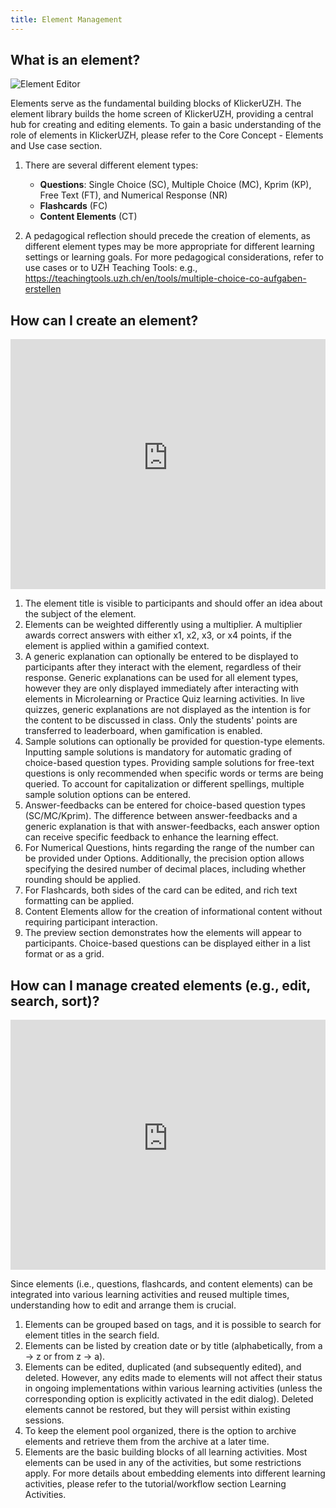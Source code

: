 ```yaml
---
title: Element Management
---
```


## What is an element?

![Element Editor](/img_v3/question.png)

Elements serve as the fundamental building blocks of KlickerUZH. The element library builds the home screen of KlickerUZH, providing a central hub for creating and editing elements. To gain a basic understanding of the role of elements in KlickerUZH, please refer to the Core Concept - Elements and Use case section.

1. There are several different element types:
    - **Questions**: Single Choice (SC), Multiple Choice (MC), Kprim (KP), Free Text (FT), and Numerical Response (NR)
    - **Flashcards** (FC)
    - **Content Elements** (CT)

2. A pedagogical reflection should precede the creation of elements, as different element types may be more appropriate for different learning settings or learning goals. For more pedagogical considerations, refer to use cases or to UZH Teaching Tools: e.g., https://teachingtools.uzh.ch/en/tools/multiple-choice-co-aufgaben-erstellen

## How can I create an element?

<iframe
  id="kmsembed-0_c4db0dw8"
  width="100%"
  height="400"
  src="https://uzh.mediaspace.cast.switch.ch/embed/secure/iframe/entryId/0_c4db0dw8/uiConfId/23448425/st/0"
  class="kmsembed"
  allowfullscreen
  webkitallowfullscreen
  mozAllowFullScreen
  allow="autoplay *; fullscreen *; encrypted-media *"
  referrerPolicy="no-referrer-when-downgrade"
  sandbox="allow-downloads allow-forms allow-same-origin allow-scripts allow-top-navigation allow-pointer-lock allow-popups allow-modals allow-orientation-lock allow-popups-to-escape-sandbox allow-presentation allow-top-navigation-by-user-activation"
  frameborder="0"
  title="KlickerUZH - Element Creation"
></iframe>

1. The element title is visible to participants and should offer an idea about the subject of the element.
2. Elements can be weighted differently using a multiplier. A multiplier awards correct answers with either x1, x2, x3, or x4 points, if the element is applied within a gamified context.
3. A generic explanation can optionally be entered to be displayed to participants after they interact with the element, regardless of their response. Generic explanations can be used for all element types, however they are only displayed immediately after interacting with elements in Microlearning or Practice Quiz learning activities. In live quizzes, generic explanations are not displayed as the intention is for the content to be discussed in class. Only the students' points are transferred to leaderboard, when gamification is enabled.
4. Sample solutions can optionally be provided for question-type elements. Inputting sample solutions is mandatory for automatic grading of choice-based question types. Providing sample solutions for free-text questions is only recommended when specific words or terms are being queried. To account for capitalization or different spellings, multiple sample solution options can be entered.
5. Answer-feedbacks can be entered for choice-based question types (SC/MC/Kprim). The difference between answer-feedbacks and a generic explanation is that with answer-feedbacks, each answer option can receive specific feedback to enhance the learning effect.
6. For Numerical Questions, hints regarding the range of the number can be provided under Options. Additionally, the precision option allows specifying the desired number of decimal places, including whether rounding should be applied.
7. For Flashcards, both sides of the card can be edited, and rich text formatting can be applied.
8. Content Elements allow for the creation of informational content without requiring participant interaction.
9. The preview section demonstrates how the elements will appear to participants. Choice-based questions can be displayed either in a list format or as a grid.

## How can I manage created elements (e.g., edit, search, sort)?

<iframe
  id="kmsembed-0_gm5oobzo"
  width="100%"
  height="400"
  src="https://uzh.mediaspace.cast.switch.ch/embed/secure/iframe/entryId/0_gm5oobzo/uiConfId/23448425/st/0"
  class="kmsembed"
  allowfullscreen
  webkitallowfullscreen
  mozAllowFullScreen
  allow="autoplay *; fullscreen *; encrypted-media *"
  referrerPolicy="no-referrer-when-downgrade"
  sandbox="allow-downloads allow-forms allow-same-origin allow-scripts allow-top-navigation allow-pointer-lock allow-popups allow-modals allow-orientation-lock allow-popups-to-escape-sandbox allow-presentation allow-top-navigation-by-user-activation"
  frameborder="0"
  title="KlickerUZH - Element Management"
></iframe>

Since elements (i.e., questions, flashcards, and content elements) can be integrated into various learning activities and reused multiple times, understanding how to edit and arrange them is crucial.

1. Elements can be grouped based on tags, and it is possible to search for element titles in the search field.
2. Elements can be listed by creation date or by title (alphabetically, from a -> z or from z -> a).
3. Elements can be edited, duplicated (and subsequently edited), and deleted. However, any edits made to elements will not affect their status in ongoing implementations within various learning activities (unless the corresponding option is explicitly activated in the edit dialog). Deleted elements cannot be restored, but they will persist within existing sessions.
4. To keep the element pool organized, there is the option to archive elements and retrieve them from the archive at a later time.
5. Elements are the basic building blocks of all learning activities. Most elements can be used in any of the activities, but some restrictions apply. For more details about embedding elements into different learning activities, please refer to the tutorial/workflow section Learning Activities.
